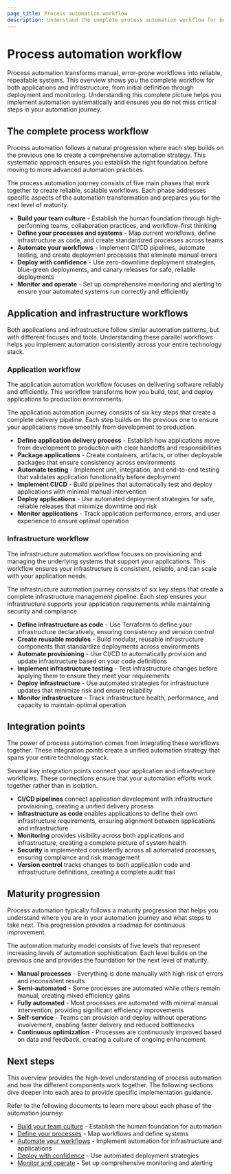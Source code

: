 ```yaml
---
page_title: Process automation workflow
description: Understand the complete process automation workflow for both applications and infrastructure, from definition to deployment to monitoring.
---
```


# Process automation workflow

Process automation transforms manual, error-prone workflows into reliable, repeatable systems. This overview shows you the complete workflow for both applications and infrastructure, from initial definition through deployment and monitoring. Understanding this complete picture helps you implement automation systematically and ensures you do not miss critical steps in your automation journey.

## The complete process workflow

Process automation follows a natural progression where each step builds on the previous one to create a comprehensive automation strategy. This systematic approach ensures you establish the right foundation before moving to more advanced automation practices.

The process automation journey consists of five main phases that work together to create reliable, scalable workflows. Each phase addresses specific aspects of the automation transformation and prepares you for the next level of maturity.

- **Build your team culture** - Establish the human foundation through high-performing teams, collaboration practices, and workflow-first thinking
- **Define your processes and systems** - Map current workflows, define infrastructure as code, and create standardized processes across teams
- **Automate your workflows** - Implement CI/CD pipelines, automate testing, and create deployment processes that eliminate manual errors
- **Deploy with confidence** - Use zero-downtime deployment strategies, blue-green deployments, and canary releases for safe, reliable deployments
- **Monitor and operate** - Set up comprehensive monitoring and alerting to ensure your automated systems run correctly and efficiently

## Application and infrastructure workflows

Both applications and infrastructure follow similar automation patterns, but with different focuses and tools. Understanding these parallel workflows helps you implement automation consistently across your entire technology stack.

### Application workflow

The application automation workflow focuses on delivering software reliably and efficiently. This workflow transforms how you build, test, and deploy applications to production environments.

The application automation journey consists of six key steps that create a complete delivery pipeline. Each step builds on the previous one to ensure your applications move smoothly from development to production.

- **Define application delivery process** - Establish how applications move from development to production with clear handoffs and responsibilities
- **Package applications** - Create containers, artifacts, or other deployable packages that ensure consistency across environments
- **Automate testing** - Implement unit, integration, and end-to-end testing that validates application functionality before deployment
- **Implement CI/CD** - Build pipelines that automatically test and deploy applications with minimal manual intervention
- **Deploy applications** - Use automated deployment strategies for safe, reliable releases that minimize downtime and risk
- **Monitor applications** - Track application performance, errors, and user experience to ensure optimal operation

### Infrastructure workflow

The infrastructure automation workflow focuses on provisioning and managing the underlying systems that support your applications. This workflow ensures your infrastructure is consistent, reliable, and can scale with your application needs.

The infrastructure automation journey consists of six key steps that create a complete infrastructure management pipeline. Each step ensures your infrastructure supports your application requirements while maintaining security and compliance.

- **Define infrastructure as code** - Use Terraform to define your infrastructure declaratively, ensuring consistency and version control
- **Create reusable modules** - Build modular, reusable infrastructure components that standardize deployments across environments
- **Automate provisioning** - Use CI/CD to automatically provision and update infrastructure based on your code definitions
- **Implement infrastructure testing** - Test infrastructure changes before applying them to ensure they meet your requirements
- **Deploy infrastructure** - Use automated strategies for infrastructure updates that minimize risk and ensure reliability
- **Monitor infrastructure** - Track infrastructure health, performance, and capacity to maintain optimal operation

## Integration points

The power of process automation comes from integrating these workflows together. These integration points create a unified automation strategy that spans your entire technology stack.

Several key integration points connect your application and infrastructure workflows. These connections ensure that your automation efforts work together rather than in isolation.

- **CI/CD pipelines** connect application development with infrastructure provisioning, creating a unified delivery process
- **Infrastructure as code** enables applications to define their own infrastructure requirements, ensuring alignment between applications and infrastructure
- **Monitoring** provides visibility across both applications and infrastructure, creating a complete picture of system health
- **Security** is implemented consistently across all automated processes, ensuring compliance and risk management
- **Version control** tracks changes to both application code and infrastructure definitions, creating a complete audit trail

## Maturity progression

Process automation typically follows a maturity progression that helps you understand where you are in your automation journey and what steps to take next. This progression provides a roadmap for continuous improvement.

The automation maturity model consists of five levels that represent increasing levels of automation sophistication. Each level builds on the previous one and provides the foundation for the next level of maturity.

- **Manual processes** - Everything is done manually with high risk of errors and inconsistent results
- **Semi-automated** - Some processes are automated while others remain manual, creating mixed efficiency gains
- **Fully automated** - Most processes are automated with minimal manual intervention, providing significant efficiency improvements
- **Self-service** - Teams can provision and deploy without operations involvement, enabling faster delivery and reduced bottlenecks
- **Continuous optimization** - Processes are continuously improved based on data and feedback, creating a culture of ongoing enhancement

## Next steps

This overview provides the high-level understanding of process automation and how the different components work together. The following sections dive deeper into each area to provide specific implementation guidance.

Refer to the following documents to learn more about each phase of the automation journey:

- [Build your team culture](/well-architected-framework/define-and-automate-processes/build-culture/) - Establish the human foundation for automation
- [Define your processes](/well-architected-framework/define-and-automate-processes/define/) - Map workflows and define systems
- [Automate your workflows](/well-architected-framework/define-and-automate-processes/automate/) - Implement automation for infrastructure and applications
- [Deploy with confidence](/well-architected-framework/define-and-automate-processes/deploy/) - Use automated deployment strategies
- [Monitor and operate](/well-architected-framework/define-and-automate-processes/monitor/) - Set up comprehensive monitoring and alerting 